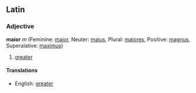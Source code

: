 ==Latin==
===Adjective===
'''maior''' ''m'' (Feminine: [[maior]], Neuter: [[maius]], Plural: [[maiores]], Positive: [[magnus]], Superalative: [[maximus]])

#[[greater]]
====Translations====
*English: [[greater]]